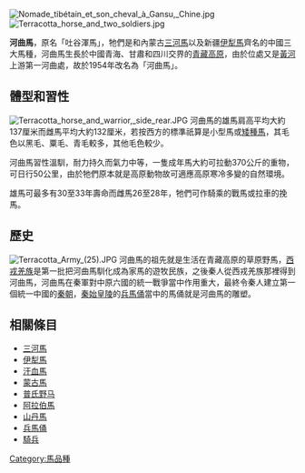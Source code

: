 [[File:Nomade_tibétain_et_son_cheval_à_Gansu,_Chine.jpg|thumb]]
[[File:Terracotta_horse_and_two_soldiers.jpg|thumb]]

'''河曲馬'''，原名「吐谷渾馬」，牠們是和內蒙古[[三河馬|三河馬]]以及新疆[[伊犁馬|伊犁馬]]齊名的中國三大馬種，河曲馬生長於中國青海、甘肅和四川交界的[[青藏高原|青藏高原]]，由於位處又是[[黃河|黃河]]上游第一河曲處，故於1954年改名為「河曲馬」。

==體型和習性==
[[File:Terracotta_horse_and_warrior,_side_rear.JPG|thumb]]
河曲馬的雄馬肩高平均大約137厘米而雌馬平均大約132厘米，若按西方的標準祇算是小型馬或[[矮種馬|矮種馬]]，其毛色以黑毛、粟毛、青毛較多，其他毛色較少。

河曲馬習性溫馴，耐力持久而氣力中等，一隻成年馬大約可拉動370公斤的重物，可日行50公里，由於牠們原本就是高原動物故可適應高原寒冷多變的自然環境。

雄馬可最多有30至33年壽命而雌馬26至28年，牠們可作騎乘的戰馬或拉車的挽馬。

==歷史==
[[File:Terracotta_Army_(25).JPG|thumb]]
河曲馬的祖先就是生活在青藏高原的草原野馬，[[古羌人|西戎羌族]]是第一批把河曲馬馴化成為家馬的遊牧民族，之後秦人從西戎羌族那裡得到河曲馬，河曲馬在秦軍對中原六國的統一戰爭當中作用重大，最終令秦人建立第一個統一中國的[[秦朝|秦朝]]，[[秦始皇陵|秦始皇陵]]的[[秦兵馬俑|兵馬俑]]當中的馬俑就是河曲馬的雕塑。

==相關條目==
*[[三河馬|三河馬]]
*[[伊犁馬|伊犁馬]]
*[[汗血馬|汗血馬]]
*[[蒙古馬|蒙古馬]]
*[[普氏野马|普氏野马]]
*[[阿拉伯馬|阿拉伯馬]]
*[[山丹馬|山丹馬]]
*[[兵馬俑|兵馬俑]]
*[[騎兵|騎兵]]

[[Category:馬品種|Category:馬品種]]